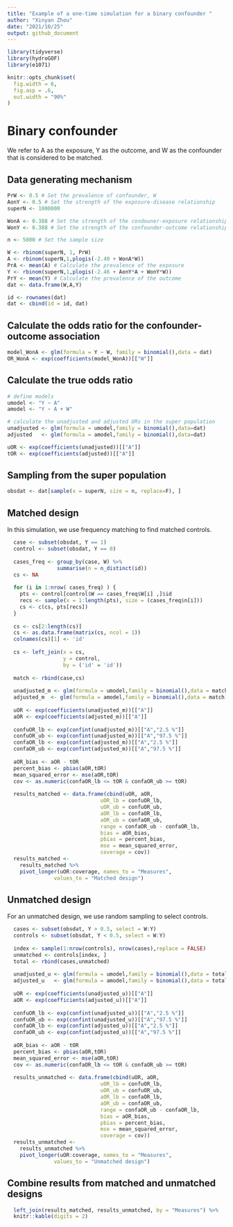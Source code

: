 ```yaml
---
title: "Example of a one-time simulation for a binary confounder "
author: "Xinyan Zhou"
date: "2021/10/25"
output: github_document
---
```


```r
library(tidyverse)
library(hydroGOF)
library(e1071)

knitr::opts_chunk$set(
  fig.width = 6,
  fig.asp = .6,
  out.width = "90%"
)
```

# Binary confounder

We refer to A as the exposure, Y as the outcome, and W as the confounder that is considered to be matched.

## Data generating mechanism

```r
PrW <- 0.5 # Set the prevalence of confounder, W
AonY <- 0.5 # Set the strength of the exposure-disease relationship
superN <- 1000000 

WonA <- 0.388 # Set the strength of the condouner-exposure relationship
WonY <- 0.388 # Set the strength of the confounder-outcome relationship

n <- 5000 # Set the sample size

W <- rbinom(superN, 1, PrW) 
A <- rbinom(superN,1,plogis(-2.40 + WonA*W))
PrA <- mean(A) # Calculate the prevalence of the exposure
Y <- rbinom(superN,1,plogis(-2.46 + AonY*A + WonY*W))
PrY <- mean(Y) # Calculate the prevalence of the outcome
dat <- data.frame(W,A,Y) 

id <- rownames(dat)
dat <- cbind(id = id, dat)
```

## Calculate the odds ratio for the confounder-outcome association

```r
model_WonA <- glm(formula = Y ~ W, family = binomial(),data = dat)
OR_WonA <- exp(coefficients(model_WonA))[["W"]]
```

## Calculate the true odds ratio

```r
# define models
umodel <- "Y ~ A"
amodel <- "Y ~ A + W"

# calculate the unadjusted and adjusted ORs in the super population
unadjusted <- glm(formula = umodel,family = binomial(),data=dat)
adjusted   <- glm(formula = amodel,family = binomial(),data=dat)

uOR <- exp(coefficients(unadjusted))[["A"]]
tOR <- exp(coefficients(adjusted))[["A"]]
```

## Sampling from the super population

```r
obsdat <- dat[sample(x = superN, size = n, replace=F), ]
```


## Matched design

In this simulation, we use frequency matching to find matched controls.
```r
 
  case <- subset(obsdat, Y == 1)
  control <- subset(obsdat, Y == 0)
  
  cases_freq <- group_by(case, W) %>% 
                summarise(n = n_distinct(id))
  cs <- NA
  
  for (i in 1:nrow( cases_freq) ) {
    pts <- control[control$W == cases_freq$W[i] ,]$id 
    recs <- sample(x = 1:length(pts), size = (cases_freq$n[i])) 
    cs <- c(cs, pts[recs]) 
  }
  
  cs <- cs[2:length(cs)] 
  cs <- as.data.frame(matrix(cs, ncol = 1))
  colnames(cs)[1] <- 'id'
  
  cs <- left_join(x = cs,
                  y = control, 
                  by = ('id' = 'id'))
  
  match <- rbind(case,cs)
  
  unadjusted_m <- glm(formula = umodel,family = binomial(),data = match)
  adjusted_m  <- glm(formula = amodel,family = binomial(),data = match)
  
  uOR <- exp(coefficients(unadjusted_m))[["A"]]
  aOR <- exp(coefficients(adjusted_m))[["A"]]
  
  confuOR_lb <- exp(confint(unadjusted_m))[["A","2.5 %"]]
  confuOR_ub <- exp(confint(unadjusted_m))[["A","97.5 %"]]  
  confaOR_lb <- exp(confint(adjusted_m))[["A","2.5 %"]]
  confaOR_ub <- exp(confint(adjusted_m))[["A","97.5 %"]] 
  
  aOR_bias <- aOR - tOR
  percent_bias <- pbias(aOR,tOR)
  mean_squared_error <- mse(aOR,tOR)
  cov <- as.numeric(confaOR_lb <= tOR & confaOR_ub >= tOR)
  
  results_matched <- data.frame(cbind(uOR, aOR, 
                              uOR_lb = confuOR_lb,
                              uOR_ub = confuOR_ub,
                              aOR_lb = confaOR_lb,
                              aOR_ub = confaOR_ub,
                              range = confaOR_ub - confaOR_lb,
                              bias = aOR_bias,
                              pbias = percent_bias,
                              mse = mean_squared_error,
                              coverage = cov))
  results_matched <-
    results_matched %>%
    pivot_longer(uOR:coverage, names_to = "Measures",
               values_to = "Matched design")
```

## Unmatched design

For an unmatched design, we use random sampling to select controls.
```r
  cases <- subset(obsdat, Y > 0.5, select = W:Y)
  controls <- subset(obsdat, Y < 0.5, select = W:Y)
  
  index <- sample(1:nrow(controls), nrow(cases),replace = FALSE)
  unmatched <- controls[index, ]
  total <- rbind(cases,unmatched)
  
  unadjusted_u <- glm(formula = umodel,family = binomial(),data = total)
  adjusted_u   <- glm(formula = amodel,family = binomial(),data = total)
  
  uOR <- exp(coefficients(unadjusted_u))[["A"]]
  aOR <- exp(coefficients(adjusted_u))[["A"]]
  
  confuOR_lb <- exp(confint(unadjusted_u))[["A","2.5 %"]]
  confuOR_ub <- exp(confint(unadjusted_u))[["A","97.5 %"]]  
  confaOR_lb <- exp(confint(adjusted_u))[["A","2.5 %"]]
  confaOR_ub <- exp(confint(adjusted_u))[["A","97.5 %"]] 
  
  aOR_bias <- aOR - tOR
  percent_bias <- pbias(aOR,tOR)
  mean_squared_error <- mse(aOR,tOR)
  cov <- as.numeric(confaOR_lb <= tOR & confaOR_ub >= tOR)
  
  results_unmatched <- data.frame(cbind(uOR, aOR, 
                              uOR_lb = confuOR_lb,
                              uOR_ub = confuOR_ub,
                              aOR_lb = confaOR_lb,
                              aOR_ub = confaOR_ub,
                              range = confaOR_ub - confaOR_lb,
                              bias = aOR_bias,
                              pbias = percent_bias,
                              mse = mean_squared_error,
                              coverage = cov))
  results_unmatched <-
    results_unmatched %>%
    pivot_longer(uOR:coverage, names_to = "Measures",
               values_to = "Unmatched design")
```

## Combine results from matched and unmatched designs
```r
  left_join(results_matched, results_unmatched, by = "Measures") %>%
  knitr::kable(digits = 2)
```
